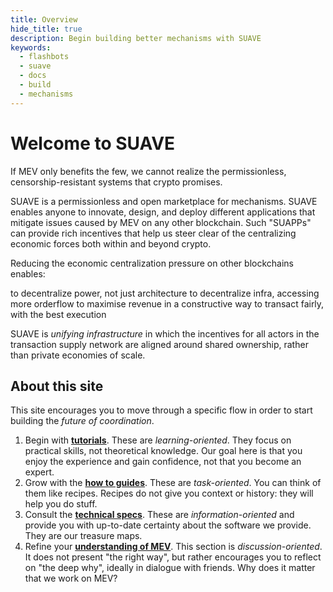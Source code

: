 ```yaml
---
title: Overview
hide_title: true
description: Begin building better mechanisms with SUAVE
keywords:
  - flashbots
  - suave
  - docs
  - build
  - mechanisms
---
```



# Welcome to SUAVE

If MEV only benefits the few, we cannot realize the permissionless, censorship-resistant systems that crypto promises.

SUAVE is a permissionless and open marketplace for mechanisms. SUAVE enables anyone to innovate, design, and deploy different applications that mitigate issues caused by MEV on any other blockchain. Such "SUAPPs" can provide rich incentives that help us steer clear of the centralizing economic forces both within and beyond crypto.  

Reducing the economic centralization pressure on other blockchains enables:

<Grid>
  <GridBlock symbol="I." title="System designers">
  to decentralize power, not just architecture
  </GridBlock>
  <GridBlock symbol="II." title="Block builders">
  to decentralize infra, accessing more orderflow
  </GridBlock>
  <GridBlock symbol="III." title="Validators">
  to maximise revenue in a constructive way
  </GridBlock>
  <GridBlock symbol="IV." title="People">
  to transact fairly, with the best execution
  </GridBlock>
</Grid>

SUAVE is _unifying infrastructure_ in which the incentives for all actors in the transaction supply network are aligned around shared ownership, rather than private economies of scale.

## About this site

This site encourages you to move through a specific flow in order to start building the _future of coordination_. 

1. Begin with **[tutorials](/)**. These are _learning-oriented_. They focus on practical skills, not theoretical knowledge. Our goal here is that you enjoy the experience and gain confidence, not that you become an expert.
2. Grow with the **[how to guides](/how-to/)**. These are _task-oriented_. You can think of them like recipes. Recipes do not give you context or history: they will help you do stuff.
3. Consult the **[technical specs](/technical/)**. These are _information-oriented_ and provide you with up-to-date certainty about the software we provide. They are our treasure maps.
4. Refine your **[understanding of MEV](/understand/)**. This section is _discussion-oriented_. It does not present "the right way", but rather encourages you to reflect on "the deep why", ideally in dialogue with friends. Why does it matter that we work on MEV?